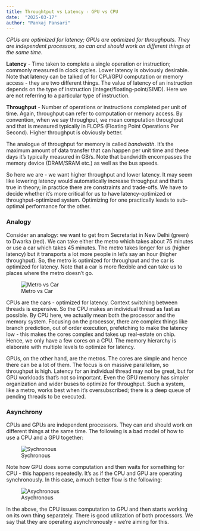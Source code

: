 ---
title: Throughtput vs Latency - GPU vs CPU 
date:  "2025-03-17"
author: "Pankaj Pansari"
---
*CPUs are optimized for latency; GPUs are optimized for throughputs. They are independent processors, so can and should work on different things at the same time.*

**Latency** - Time taken to complete a single operation or instruction; commonly measured in clock cycles.
Lower latency is obviously desirable. Note that latency can be talked of for CPU/GPU computation or memory access - they are two different things. The value of latency of an instruction depends on the type of instruction (integer/floating-point/SIMD). Here we are not referring to a particular type of instruction.

**Throughput** - Number of operations or instructions completed per unit of time. Again, throughput can refer to computation or memory access. By convention, when we say throughput, we mean computation throughput and that is measured typically in FLOPS (Floating Point Operations Per Second). Higher throughput is obviously better.

The analogue of throughput for memory is called *bandwidth*. It's the maximum amount of data transfer that can happen per unit time and these days it's typically measured in GB/s. Note that bandwidth encompasses the memory device (DRAM/SRAM etc.) as well as the bus speeds.

So here we are - we want higher throughput and lower latency. It may seem like lowering latency would automatically increase throughput and that's true in theory; in practice there are constraints and trade-offs. We have to decide whether it's more critical for us to have latency-optimized or throughput-optimized system. Optimizing for one practically leads to sub-optimal performance for the other.

### Analogy
Consider an analogy: we want to get from Secretariat in New Delhi (green) to Dwarka (red). We can take either the metro which takes about 75 minutes or use a car which takes 45 minutes. The metro takes longer for us (higher latency) but it transports a lot more people in let's say an hour (higher throughput). So, the metro is optimized for throughput and the car is optimized for latency. Note that a car is more flexible and can take us to places where the metro doesn't go.

![Metro vs Car](metro_car.png)

CPUs are the cars - optimized for latency. Context switching between threads is expensive. So the CPU makes an individual thread as fast as possible. By CPU here, we actually mean both the processor and the memory system. Focusing on the processor, there are complex things like branch prediction, out of order execution, prefetching to make the latency low - this makes the cores complex and takes up real-estate on chip. Hence, we only have a few cores on a CPU. The memory hierarchy is elaborate with multiple levels to optimize for latency.

GPUs, on the other hand, are the metros. The cores are simple and hence there can be a lot of them. The focus is on massive parallelism, so throughput is high. Latency for an individual thread may not be great, but for GPU workloads that's not so important. Even the GPU memory has simpler organization and wider buses to optimize for throughput. Such a system, like a metro, works best when it's oversubscribed; there is a deep queue of pending threads to be executed.

### Asynchrony

CPUs and GPUs are independent processors. They can and should work on different things at the same time. The following is a bad model of how to use a CPU and a GPU together:

![Sychronous](synchronous.png)

Note how GPU does some computation and then waits for something for CPU - this happens repeatedly. It's as if the CPU and GPU are operating synchronously. In this case, a much better flow is the following:

![Asychronous](gpu_cpu_async.png)

In the above, the CPU issues computation to GPU and then starts working on its own thing separately. There is good utilization of both processors. We say that they are operating asynchronously - we're aiming for this. 